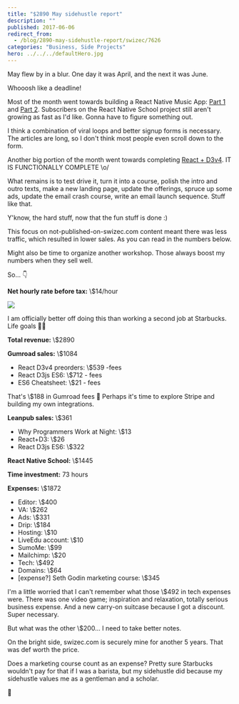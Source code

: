 ```yaml
---
title: "$2890 May sidehustle report"
description: ""
published: 2017-06-06
redirect_from:
  - /blog/2890-may-sidehustle-report/swizec/7626
categories: "Business, Side Projects"
hero: ../../../defaultHero.jpg
---
```


May flew by in a blur. One day it was April, and the next it was June.

Whooosh like a deadline!

Most of the month went towards building a React Native Music App: [Part 1](https://school.shoutem.com/lectures/build-react-native-music-app-tutorial-part1/) and [Part 2](https://school.shoutem.com/lectures/react-native-soundcloud-streaming-app-tutorial-part-2/). Subscribers on the React Native School project still aren't growing as fast as I'd like. Gonna have to figure something out.

I think a combination of viral loops and better signup forms is necessary. The articles are long, so I don't think most people even scroll down to the form.

Another big portion of the month went towards completing [React + D3v4](https://gum.co/mTWg). IT IS FUNCTIONALLY COMPLETE \\o/

What remains is to test drive it, turn it into a course, polish the intro and outro texts, make a new landing page, update the offerings, spruce up some ads, update the email crash course, write an email launch sequence. Stuff like that.

Y'know, the hard stuff, now that the fun stuff is done :)

This focus on not-published-on-swizec.com content meant there was less traffic, which resulted in lower sales. As you can read in the numbers below.

Might also be time to organize another workshop. Those always boost my numbers when they sell well.

So… 👇

**Net hourly rate before tax:** \\\$14/hour

![](https://swizec.com/blog/wp-content/uploads/2017/06/starbucks-salary.png)

I am officially better off doing this than working a second job at Starbucks. Life goals 💪🏼

**Total revenue:** \\\$2890

**Gumroad sales:** \\\$1084

- React D3v4 preorders: \\\$539 -fees
- React D3js ES6: \\\$712 - fees
- ES6 Cheatsheet: \\\$21 - fees

That's \\\$188 in Gumroad fees 🤔 Perhaps it's time to explore Stripe and building my own integrations.

**Leanpub sales:** \\\$361

- Why Programmers Work at Night: \\\$13
- React+D3: \\\$26
- React D3js ES6: \\\$322

**React Native School:** \\\$1445

**Time investment:** 73 hours

**Expenses:** \\\$1872

- Editor: \\\$400
- VA: \\\$262
- Ads: \\\$331
- Drip: \\\$184
- Hosting: \\\$10
- LiveEdu account: \\\$10
- SumoMe: \\\$99
- Mailchimp: \\\$20
- Tech: \\\$492
- Domains: \\\$64
- \[expense?] Seth Godin marketing course: \\\$345

I'm a little worried that I can't remember what those \\\$492 in tech expenses were. There was one video game; inspiration and relaxation, totally serious business expense. And a new carry-on suitcase because I got a discount. Super necessary.

But what was the other \\\$200… I need to take better notes.

On the bright side, swizec.com is securely mine for another 5 years. That was def worth the price.

Does a marketing course count as an expense? Pretty sure Starbucks wouldn't pay for that if I was a barista, but my sidehustle did because my sidehustle values me as a gentleman and a scholar.

🤔
